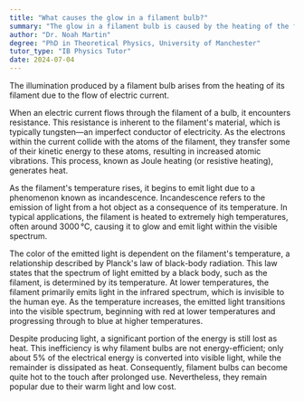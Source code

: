 ```yaml
---
title: "What causes the glow in a filament bulb?"
summary: "The glow in a filament bulb is caused by the heating of the filament due to the passage of electric current."
author: "Dr. Noah Martin"
degree: "PhD in Theoretical Physics, University of Manchester"
tutor_type: "IB Physics Tutor"
date: 2024-07-04
---
```


The illumination produced by a filament bulb arises from the heating of its filament due to the flow of electric current.

When an electric current flows through the filament of a bulb, it encounters resistance. This resistance is inherent to the filament's material, which is typically tungsten—an imperfect conductor of electricity. As the electrons within the current collide with the atoms of the filament, they transfer some of their kinetic energy to these atoms, resulting in increased atomic vibrations. This process, known as Joule heating (or resistive heating), generates heat.

As the filament's temperature rises, it begins to emit light due to a phenomenon known as incandescence. Incandescence refers to the emission of light from a hot object as a consequence of its temperature. In typical applications, the filament is heated to extremely high temperatures, often around $3000 \, \text{°C}$, causing it to glow and emit light within the visible spectrum.

The color of the emitted light is dependent on the filament's temperature, a relationship described by Planck's law of black-body radiation. This law states that the spectrum of light emitted by a black body, such as the filament, is determined by its temperature. At lower temperatures, the filament primarily emits light in the infrared spectrum, which is invisible to the human eye. As the temperature increases, the emitted light transitions into the visible spectrum, beginning with red at lower temperatures and progressing through to blue at higher temperatures.

Despite producing light, a significant portion of the energy is still lost as heat. This inefficiency is why filament bulbs are not energy-efficient; only about $5\%$ of the electrical energy is converted into visible light, while the remainder is dissipated as heat. Consequently, filament bulbs can become quite hot to the touch after prolonged use. Nevertheless, they remain popular due to their warm light and low cost.
    